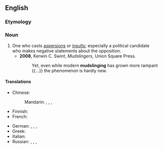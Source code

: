 ==English==

===Etymology===
{{compound|en|mud|slinger}}

===Noun===
{{en-noun}}

# One who casts [[aspersion]]s or [[insult]]s; especially a political candidate who makes negative statements about the opposition.
#* '''2008''', Kerwin C. Swint, ''Mudslingers'', Union Square Press.
#*: Yet, even while modern '''mudslinging''' has grown more rampant {{...}} the phenomenon is hardly new.

====Translations====
{{trans-top|one who casts aspersions}}
* Chinese:
*: Mandarin: {{t|cmn|誣衊者|sc=Hani}}, {{t|cmn|诬蔑者|tr=wúmièzhě|sc=Hani}}, {{t+|cmn|誹謗者|sc=Hani}}, {{t+|cmn|诽谤者|tr=fěibàngzhě|sc=Hani}}
* Finnish: {{t|fi|loanheittäjä}}
* French: {{t+|fr|insulteur}}
{{trans-mid}}
* German: {{t|de|Verleumder|m}}, {{t|de|Verleumderin|f}}, {{t+|de|Dreckschleuder|m}}, {{t|de|Dreckschleuderin|f}}
* Greek: {{t+|el|λασπολόγος}}
* Italian: {{t|it|infangatore|m}}
* Russian: {{t+|ru|клеветни́к|m}}, {{t+|ru|клеветни́ца|f}}, {{t+|ru|злопыха́тель|m}}, {{t+|ru|злопыха́тельница|f}}
{{trans-bottom}}